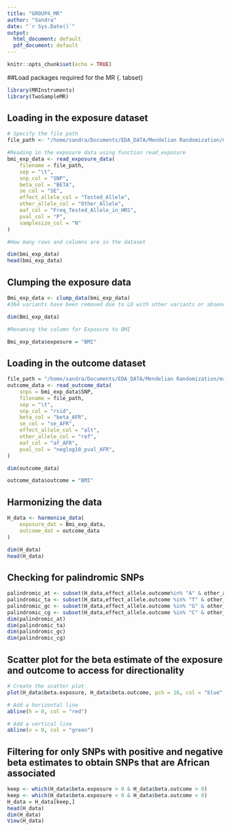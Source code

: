 ```yaml
---
title: "GROUP4_MR"
author: "Sandra"
date: "`r Sys.Date()`"
output:
  html_document: default
  pdf_document: default
---
```


```r
knitr::opts_chunk$set(echo = TRUE)
```


##Load packages required for the MR {. tabset}

```r
library(MRInstruments)
library(TwoSampleMR)
```

## Loading in the exposure dataset 

```r

# Specify the file path
file_path <- "/home/sandra/Documents/EDA_DATA/Mendelian Randomization/mrc_uganda_hackathon_202306_group4/data/yengo_BMI_656.txt"

#Reading in the exposure data using function read_exposure
bmi_exp_data <- read_exposure_data(
    filename = file_path,
    sep = "\t",
    snp_col = "SNP",
    beta_col = "BETA",
    se_col = "SE",
    effect_allele_col = "Tested_Allele",
    other_allele_col = "Other_Allele",
    eaf_col = "Freq_Tested_Allele_in_HRS",
    pval_col = "P",
    samplesize_col = "N"
)

#How many rows and columns are in the dataset

dim(bmi_exp_data)
head(bmi_exp_data)

```

## Clumping the exposure data

```r
Bmi_exp_data <- clump_data(bmi_exp_data)
#364 variants have been removed due to LD with other variants or absence from the LD reference panel

dim(Bmi_exp_data)

#Renaming the column for Exposure to BMI

Bmi_exp_data$exposure = "BMI"

```



## Loading in the outcome dataset 
```r

file_path = "/home/sandra/Documents/EDA_DATA/Mendelian Randomization/mrc_uganda_hackathon_202306_group4/data/PANUKB_BMI_YENGO_BMI_SNPs.txt"
outcome_data <- read_outcome_data(
    snps = bmi_exp_data$SNP,
    filename = file_path,
    sep = "\t",
    snp_col = "rsid",
    beta_col = "beta_AFR",
    se_col = "se_AFR",
    effect_allele_col = "alt",
    other_allele_col = "ref",
    eaf_col = "af_AFR",
    pval_col = "neglog10_pval_AFR",
)

dim(outcome_data)

outcome_data$outcome = "BMI"

```



## Harmonizing the data {.tabset}

```r
H_data <- harmonise_data(
    exposure_dat = Bmi_exp_data, 
    outcome_dat = outcome_data
)

dim(H_data)
head(H_data)
```


## Checking for palindromic SNPs {.tabset}


```r

palindromic_at <- subset(H_data,effect_allele.outcome%in% "A" & other_allele.outcome %in% "T")
palindromic_ta <- subset(H_data,effect_allele.outcome %in% "T" & other_allele.outcome%in% "A")
palindromic_gc <- subset(H_data,effect_allele.outcome %in% "G" & other_allele.outcome %in% "C")
palindromic_cg <- subset(H_data,effect_allele.outcome %in% "C" & other_allele.outcome %in% "G")
dim(palindromic_at)
dim(palindromic_ta)
dim(palindromic_gc)
dim(palindromic_cg)

```


## Scatter plot for the beta estimate of the exposure and outcome to access for directionality 

```r

# Create the scatter plot
plot(H_data$beta.exposure, H_data$beta.outcome, pch = 16, col = "blue", xlab = "Beta_exposure", ylab = "Beta_outcome")

# Add a horizontal line
abline(h = 0, col = "red")

# Add a vertical line
abline(v = 0, col = "green")
```

## Filtering for only SNPs with positive and negative beta estimates to obtain SNPs that are African associated {.tabset}

```r
keep <- which(H_data$beta.exposure > 0 & H_data$beta.outcome > 0)
keep <- which(H_data$beta.exposure < 0 & H_data$beta.outcome < 0)
H_data = H_data[keep,]
head(H_data)
dim(H_data)
View(H_data)
```


